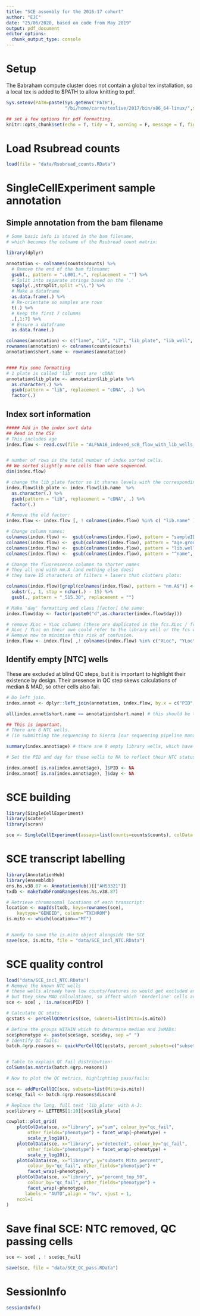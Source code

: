 ```yaml
---
title: "SCE assembly for the 2016-17 cohort"
author: "EJC"
date: "25/06/2020, based on code from May 2019"
output: pdf_document
editor_options: 
  chunk_output_type: console
---
```


# Setup

The Babraham compute cluster does not contain a global tex installation, so a local tex is added to $PATH to allow knitting to pdf.

```r
Sys.setenv(PATH=paste(Sys.getenv("PATH"),
                      "/bi/home/carre/texlive/2017/bin/x86_64-linux/",sep=":"))

```

```r

## set a few options for pdf formatting.
knitr::opts_chunk$set(echo = T, tidy = T, warning = F, message = T, fig.width = 7, fig.height = 4.5, tidy.opts=list(width.cutoff=60))
```

# Load Rsubread counts

```r
load(file = "data/Rsubread_counts.RData")
```

# SingleCellExperiment sample annotation

## Simple annotation from the bam filename

```r

# Some basic info is stored in the bam filename,
# which becomes the colname of the Rsubread count matrix:

library(dplyr)

annotation <- colnames(counts$counts) %>%
  # Remove the end of the bam filename:
  gsub(., pattern = ".L001.*.", replacement = "") %>%
  # Split into separate strings based on the '.'
  sapply(.,strsplit,split ="\\.") %>%
  # Make a dataframe
  as.data.frame(.) %>%
  # Re-orientate so samples are rows
  t(.) %>%
  # Keep the first 7 columns
  .[,1:7] %>%
  # Ensure a dataframe
  as.data.frame(.)

colnames(annotation) <- c("lane", "i5", "i7", "lib_plate", "lib_well", "PID", "day")
rownames(annotation) <- colnames(counts$counts)
annotation$short.name <- rownames(annotation)


#### Fix some formatting
# 1 plate is called 'lib' rest are 'cDNA'
annotation$lib_plate <- annotation$lib_plate %>%
  as.character(.) %>%
  gsub(pattern = "lib", replacement = "cDNA", .) %>% 
  factor(.)

```

## Index sort information

```r
##### Add in the index sort data
## Read in the CSV
# This includes age
index.flow <- read.csv(file = "ALFNA16_indexed_scB_flow_with_lib_wells_from_flowsinglecell.csv", row.names = 1)


# number of rows is the total number of index sorted cells.
## We sorted slightly more cells than were sequenced.
dim(index.flow) 

# change the lib_plate factor so it shares levels with the corresponding factor in the 'annotation' object:
index.flow$lib_plate <- index.flow$lib.name  %>%
  as.character(.) %>%
  gsub(pattern = "lib", replacement = "cDNA", .) %>% 
  factor(.)

# Remove the old factor:
index.flow <- index.flow [, ! colnames(index.flow) %in% c( "lib.name" )]

# Change column names:
colnames(index.flow) <-  gsub(colnames(index.flow), pattern = "sampleID", replacement = "PID") # sampleID -> PID
colnames(index.flow) <-  gsub(colnames(index.flow), pattern = "age.group", replacement = "age") # age
colnames(index.flow) <-  gsub(colnames(index.flow), pattern = "lib.well", replacement = "lib_well") # lib_well
colnames(index.flow) <-  gsub(colnames(index.flow), pattern = "^name", replacement = "fcs_name") # fcs filename

# Change the fluorescence columns to shorter names
# They all end with nm.A (and nothing else does)
# they have 15 characters of filters + lasers that clutters plots:

colnames(index.flow)[grepl(colnames(index.flow), pattern = "nm.A$")] <- colnames(index.flow)[grepl(colnames(index.flow), pattern = "nm.A$")] %>%
  substr(., 1, stop = nchar(.) - 15) %>%
  gsub(., pattern = "_515.30", replacement = "")

# Make 'day' formatting and class [factor] the same:
index.flow$day <- factor(paste0("d",as.character(index.flow$day)))

# remove XLoc + YLoc columns (these are duplicated in the fcs.XLoc / fcs.YLoc columns)
# XLoc / YLoc on their own could refer to the library well or the fcs well.
# Remove now to minimise this risk of confusion.
index.flow <- index.flow[ ,! colnames(index.flow) %in% c("XLoc", "YLoc")]

```

## Identify empty [NTC] wells

These are excluded at blind QC steps, but it is important to highlight their existence by design. Their presence in QC step skews calculations of median & MAD, so other cells also fail.

```r

# Do left_join.
index.annot <- dplyr::left_join(annotation, index.flow, by.x = c("PID", "day","lib_plate", "lib_well"), by.y = c("PID", "day","lib_plate", "lib_well"), all.x = T, all.y = F)

all(index.annot$short.name == annotation$short.name) # this should be true.

```

```r
## This is important.
# There are 8 NTC wells.
# (in submitting the sequencing to Sierra [our sequencing pipeline manager], I gave 96 index combinations and labelled by nearest PID/day. This gives bam files implying a PID)# 

summary(index.annot$age) # there are 8 empty library wells, which have 'NA' as age.

# Set the PID and day for these wells to NA to reflect their NTC status

index.annot[ is.na(index.annot$age), ]$PID <- NA
index.annot[ is.na(index.annot$age), ]$day <- NA

```

# SCE building

```r


library(SingleCellExperiment)
library(scater)
library(scran)

sce <- SingleCellExperiment(assays=list(counts=counts$counts), colData = index.annot)


```

# SCE transcript labelling

```r
library(AnnotationHub)
library(ensembldb)
ens.hs.v38.87 <- AnnotationHub()[["AH53321"]]
txdb <- makeTxDbFromGRanges(ens.hs.v38.87)

# Retrieve chromosomal locations of each transcript:
location <- mapIds(txdb, keys=rownames(sce),
    keytype="GENEID", column="TXCHROM")
is.mito <- which(location=="MT")


# Handy to save the is.mito object alongside the SCE
save(sce, is.mito, file = "data/SCE_incl_NTC.RData")
```

# SCE quality control

```r

load("data/SCE_incl_NTC.RData")
# Remove the known NTC wells
# these wells already have low counts/features so would get excluded anyway
# but they skew MAD calculations, so affect which 'borderline' cells are also excluded.
sce <- sce[ , !is.na(sce$PID) ]

# Calculate QC stats:
qcstats <- perCellQCMetrics(sce, subsets=list(Mito=is.mito))

# Define the groups WITHIN which to determine median and 3xMADs: 
sce$phenotype <- paste(sce$age, sce$day, sep =" ")
# Identify QC fails:
batch.4grp.reasons <- quickPerCellQC(qcstats, percent_subsets=c("subsets_Mito_percent","percent_top_50"), batch=sce$phenotype)


# Table to explain QC fail distribution:
colSums(as.matrix(batch.4grp.reasons))

# Now to plot the QC metrics, highlighting pass/fails:

sce <- addPerCellQC(sce, subsets=list(Mito=is.mito))
sce$qc_fail <- batch.4grp.reasons$discard

# Replace the long, full text 'lib_plate' with A-J:
sce$library <- LETTERS[1:10][sce$lib_plate]

cowplot::plot_grid(
    plotColData(sce, x="library", y="sum", colour_by="qc_fail",
        other_fields="phenotype") + facet_wrap(~phenotype) + 
        scale_y_log10(),
    plotColData(sce, x="library", y="detected", colour_by="qc_fail", 
        other_fields="phenotype") + facet_wrap(~phenotype) + 
        scale_y_log10(),
    plotColData(sce, x="library", y="subsets_Mito_percent", 
        colour_by="qc_fail", other_fields="phenotype") + 
        facet_wrap(~phenotype),
    plotColData(sce, x="library", y="percent_top_50", 
        colour_by="qc_fail", other_fields="phenotype") + 
        facet_wrap(~phenotype),
       labels = "AUTO",align = "hv", vjust = 1,
    ncol=1
)

```

# Save final SCE: NTC removed, QC passing cells

```r

sce <- sce[ , ! sce$qc_fail]

save(sce, file = "data/SCE_QC_pass.RData")

```

# SessionInfo

```r

sessionInfo()

```